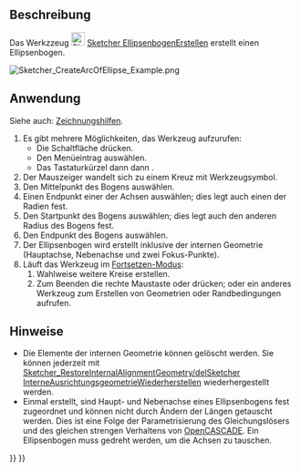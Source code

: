 <languages/>

{{Docnav/de
|[[Sketcher_Create3PointArc/de|KreisbogenDurch3PunkteErstellen]]
|[[Sketcher_CreateArcOfHyperbola/de|HyperbelbogenErstellen]]
|[[Sketcher_Workbench/de|Sketcher]]
|IconL=Sketcher_Create3PointArc.svg
|IconR=Sketcher_CreateArcOfHyperbola.svg
|IconC=Workbench_Sketcher.svg
}}

{{GuiCommand/de
|Name=Sketcher CreateArcOfEllipse
|Name/de=Sketcher EllipsenbogenErstellen
|MenuLocation=Skizze → Geometrien → Ellipsenbogen
|Workbenches=[[Sketcher_Workbench/de|Sketcher]]
|Shortcut={{KEY|G}} {{KEY|E}} {{KEY|A}}
|Version=0.15
|SeeAlso=[[Sketcher_CreateEllipseByCenter/de|Sketcher EllipseDurchMittelpunktErstellen]]
}}

<span id="Description"></span>
==Beschreibung==

Das Werkzzeug [[Image:Sketcher_CreateArcOfEllipse.svg|24px]] [[Sketcher_CreateArcOfEllipse/de|Sketcher EllipsenbogenErstellen]] erstellt einen Ellipsenbogen.

[[Image:Sketcher_CreateArcOfEllipse_Example.png]]
{{Caption|Ellipsenbogen (weiß) mit interner Geometrie (dunkelgelb)}}

<span id="Usage"></span>
==Anwendung==

Siehe auch: [[Sketcher_Workbench/de#Zeichnungshilfen|Zeichnungshilfen]].

# Es gibt mehrere Möglichkeiten, das Werkzeug aufzurufen:
#* Die Schaltfläche {{Button|[[File:Sketcher_CreateArcOfEllipse.svg|16px]] [[Sketcher_CreateArcOfEllipse/de|Ellipsenbogen]]}} drücken.
#* Den Menüeintrag {{MenuCommand|Skizze → Geometrien → [[Image:Sketcher_CreateArcOfEllipse.svg|16px]] Ellipsenbogen}} auswählen.
#* Das Tastaturkürzel {{KEY|G}} dann {{KEY|E}} dann {{KEY|A}}.
# Der Mauszeiger wandelt sich zu einem Kreuz mit Werkzeugsymbol.
# Den Mittelpunkt des Bogens auswählen.
# Einen Endpunkt einer der Achsen auswählen; dies legt auch einen der Radien fest.
# Den Startpunkt des Bogens auswählen; dies legt auch den anderen Radius des Bogens fest.
# Den Endpunkt des Bogens auswählen.
# Der Ellipsenbogen wird erstellt inklusive der internen Geometrie (Hauptachse, Nebenachse und zwei Fokus-Punkte).
# Läuft das Werkzeug im [[Sketcher_Workbench/de#Fortsetzen-Modi|Fortsetzen-Modus]]:
## Wahlweise weitere Kreise erstellen.
## Zum Beenden die rechte Maustaste oder {{KEY|Esc}} drücken; oder ein anderes Werkzeug zum Erstellen von Geometrien oder Randbedingungen aufrufen.

<span id="Notes"></span>
==Hinweise==

* Die Elemente der internen Geometrie können gelöscht werden. Sie können jederzeit mit [[Sketcher_RestoreInternalAlignmentGeometry/delSketcher InterneAusrichtungsgeometrieWiederherstellen]] wiederhergestellt werden.
* Einmal erstellt, sind Haupt- und Nebenachse eines Ellipsenbogens fest zugeordnet und können nicht durch Ändern der Längen getauscht werden. Dies ist eine Folge der Parametrisierung des Gleichungslösers und des gleichen strengen Verhaltens von [[OpenCASCADE/de|OpenCASCADE]]. Ein Ellipsenbogen muss gedreht werden, um die Achsen zu tauschen.


{{Docnav/de
|[[Sketcher_Create3PointArc/de|KreisbogenDurch3PunkteErstellen]]
|[[Sketcher_CreateArcOfHyperbola/de|HyperbelbogenErstellen]]
|[[Sketcher_Workbench/de|Sketcher]]
|IconL=Sketcher_Create3PointArc.svg
|IconR=Sketcher_CreateArcOfHyperbola.svg
|IconC=Workbench_Sketcher.svg
}}

{{Sketcher_Tools_navi{{#translation:}}}}
{{Userdocnavi{{#translation:}}}}